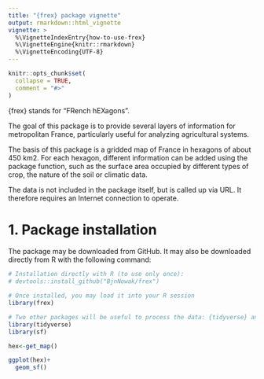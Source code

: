 ```yaml
---
title: "{frex} package vignette"
output: rmarkdown::html_vignette
vignette: >
  %\VignetteIndexEntry{how-to-use-frex}
  %\VignetteEngine{knitr::rmarkdown}
  %\VignetteEncoding{UTF-8}
---
```


```r
knitr::opts_chunk$set(
  collapse = TRUE,
  comment = "#>"
)
```

{frex} stands for "FRench hEXagons". 

The goal of this package is to provide several layers of information for metropolitan France, particularly useful for analyzing agricultural systems.

The basis of this package is a gridded map of France in hexagons of about 450 km2. For each hexagon, different information can be added using the package function, such as the surface area occupied by different types of crop, the nature of the soil or climatic data. 

The data is not included in the package itself, but is called up via URL. It therefore requires an Internet connection to operate.

# 1. Package installation

The package may be downloaded from GitHub. It may also be downloaded directly from R with the following command: 

```r
# Installation directly with R (to use only once):
# devtools::install_github("BjnNowak/frex")

# Once installed, you may load it into your R session
library(frex)

# Two other packages will be useful to process the data: {tidyverse} and {sf}
library(tidyverse)
library(sf)

```



```r

hex<-get_map()

ggplot(hex)+
  geom_sf()

```
